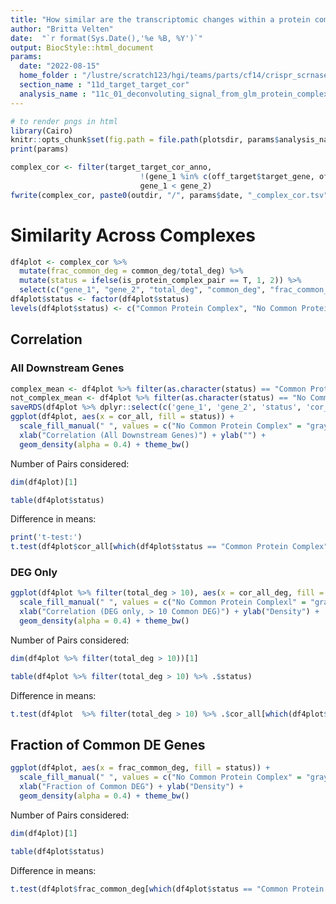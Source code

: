 ```yaml
---
title: "How similar are the transcriptomic changes within a protein complex?"
author: "Britta Velten"
date:  "`r format(Sys.Date(),'%e %B, %Y')`"
output: BiocStyle::html_document
params:
  date: "2022-08-15"
  home_folder : "/lustre/scratch123/hgi/teams/parts/cf14/crispr_scrnaseq_hipsci/"
  section_name : "11d_target_target_cor"
  analysis_name : "11c_01_deconvoluting_signal_from_glm_protein_complexes"
---
```


```r
# to render pngs in html
library(Cairo)
knitr::opts_chunk$set(fig.path = file.path(plotsdir, params$analysis_name, "/"), dev=c("CairoPNG", "pdf"))
print(params)
```

```r
complex_cor <- filter(target_target_cor_anno, 
                             !(gene_1 %in% c(off_target$target_gene, off_target$off_target_gene)) & !(gene_2 %in% c(off_target$target_gene, off_target$off_target_gene)) & 
                             gene_1 < gene_2)
fwrite(complex_cor, paste0(outdir, "/", params$date, "_complex_cor.tsv"))
```

# Similarity Across Complexes

```r
df4plot <- complex_cor %>%
  mutate(frac_common_deg = common_deg/total_deg) %>%
  mutate(status = ifelse(is_protein_complex_pair == T, 1, 2)) %>%
  select(c("gene_1", "gene_2", "total_deg", "common_deg", "frac_common_deg", "cor_all", "cor_all_deg", "cor_common_deg",  "status"))
df4plot$status <- factor(df4plot$status)
levels(df4plot$status) <- c("Common Protein Complex", "No Common Protein Complex")
```

## Correlation

### All Downstream Genes

```r
complex_mean <- df4plot %>% filter(as.character(status) == "Common Protein Complex") %>% .$cor_all %>% mean()
not_complex_mean <- df4plot %>% filter(as.character(status) == "No Common Protein Complex") %>% .$cor_all %>% mean()
saveRDS(df4plot %>% dplyr::select(c('gene_1', 'gene_2', 'status', 'cor_all')), paste0(outdir, '/', date, "_cor_all_w_status.RDS"))
ggplot(df4plot, aes(x = cor_all, fill = status)) + 
  scale_fill_manual(" ", values = c("No Common Protein Complex" = "gray", "Common Protein Complex" = target_col)) + 
  xlab("Correlation (All Downstream Genes)") + ylab("") + 
  geom_density(alpha = 0.4) + theme_bw()
```

Number of Pairs considered:

```r
dim(df4plot)[1]

table(df4plot$status)
```

Difference in means:

```r
print('t-test:')
t.test(df4plot$cor_all[which(df4plot$status == "Common Protein Complex")], df4plot$cor_all[which(df4plot$status == "No Common Protein Complex")], alternative = "greater")$p.value
```

### DEG Only

```r
ggplot(df4plot %>% filter(total_deg > 10), aes(x = cor_all_deg, fill = status)) + 
  scale_fill_manual(" ", values = c("No Common Protein Complexl" = "gray", "Common Protein Complex" = target_col)) + 
  xlab("Correlation (DEG only, > 10 Common DEG)") + ylab("Density") + 
  geom_density(alpha = 0.4) + theme_bw()
```

Number of Pairs considered:

```r
dim(df4plot %>% filter(total_deg > 10))[1]

table(df4plot %>% filter(total_deg > 10) %>% .$status)
```

Difference in means:

```r
t.test(df4plot  %>% filter(total_deg > 10) %>% .$cor_all[which(df4plot$status == "Common Protein Complex")], df4plot  %>% filter(total_deg > 10) %>% .$cor_all[which(df4plot$status == "No Common Protein Complex")], alternative = "greater")$p.value
```


## Fraction of Common DE Genes


```r
ggplot(df4plot, aes(x = frac_common_deg, fill = status)) + 
  scale_fill_manual(" ", values = c("No Common Protein Complex" = "gray", "Common Protein Complex" = target_col)) + 
  xlab("Fraction of Common DEG") + ylab("Density") + 
  geom_density(alpha = 0.4) + theme_bw()
```

Number of Pairs considered:

```r
dim(df4plot)[1]

table(df4plot$status)
```

Difference in means:

```r
t.test(df4plot$frac_common_deg[which(df4plot$status == "Common Protein Complex")], df4plot$frac_common_deg[which(df4plot$status == "No Common Protein Complex")], alternative = "greater")$p.value
```



